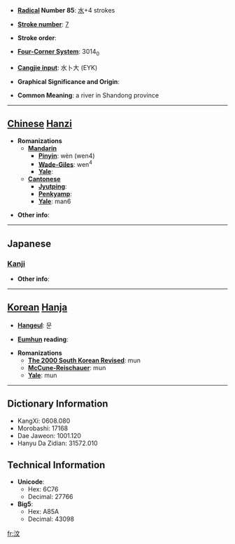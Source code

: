 * '''[[Wiktionary:Chinese radical index| Radical]] Number 85''': [[Wiktionary:Chinese radical index 水|水]]+4 strokes

* '''[[Wiktionary:Chinese total strokes index|Stroke number]]''': [[Wiktionary:Chinese total strokes index 7|7]]

* '''Stroke order''': 

* '''[[Wiktionary:Chinese four corner index|Four-Corner System]]''': 3014<sub>0</sub>

* '''[[Wiktionary:Chinese Cangjie index|Cangjie input]]''': 水卜大 (EYK)

* '''Graphical Significance and Origin''': 

* '''Common Meaning''': a river in Shandong province

----

== [[Chinese]] [[Hanzi]] ==

* '''Romanizations'''
** '''[[Mandarin]]'''
*** '''[[Pinyin]]''': wèn (wen4)
*** '''[[Wade-Giles]]''': wen<sup>4</sup>
*** '''[[Yale]]''': 
** '''[[Cantonese]]'''
*** '''[[Jyutping]]''':
*** '''[[Penkyamp]]''': 
*** '''[[Yale]]''': man6

* '''Other info''': 

----

==Japanese==
===[[Kanji]]===
{{kanji|on readings=[[ぶん]] (bun), [[もん]] (mon)|kun readings=}}

* '''Other info''':  

----

== [[Korean]] [[Hanja]] ==

* '''[[Hangeul]]''': 문

* '''[[Eumhun]] reading''': 

* '''Romanizations'''
** '''[[The 2000 South Korean Revised Romanization|The 2000 South Korean Revised]]''': mun
** '''[[McCune-Reischauer]]''': mun
** '''[[Yale]]''': mun

----

== Dictionary Information ==

* KangXi: 0608.080
* Morobashi: 17168
* Dae Jaweon: 1001.120
* Hanyu Da Zidian: 31572.010

== Technical Information ==

* '''Unicode''':
** Hex: 6C76
** Decimal: 27766
* '''Big5''':
** Hex: A85A
** Decimal: 43098

[[fr:汶]]